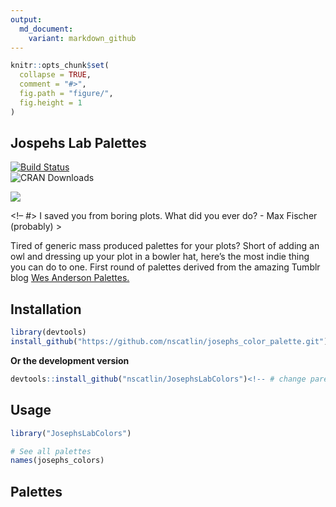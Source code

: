 ```yaml
---
output:
  md_document:
    variant: markdown_github
---
```


<!-- README.md is generated from README.Rmd. Please edit that file -->

```r
knitr::opts_chunk$set(
  collapse = TRUE,
  comment = "#>",
  fig.path = "figure/",
  fig.height = 1
)
```

## Jospehs Lab Palettes

[![Build Status](https://travis-ci.org/karthik/wesanderson.png)](https://travis-ci.org/karthik/wesanderson)  
![CRAN Downloads](http://cranlogs.r-pkg.org/badges/wesanderson)

![](rushmore.jpg)

<!-- #> I saved you from boring plots. What did you ever do? - Max Fischer (probably) >

Tired of generic mass produced palettes for your plots? Short of adding an owl and dressing up your plot in a bowler hat, here's the most indie thing you can do to one. First round of palettes derived from the amazing Tumblr blog [Wes Anderson Palettes.](http://wesandersonpalettes.tumblr.com/)


## Installation

```r
library(devtools)
install_github("https://github.com/nscatlin/josephs_color_palette.git")
```

__Or the development version__

```r
devtools::install_github("nscatlin/JosephsLabColors")<!-- # change parent dir to josephs once transferred >
```

## Usage

```r
library("JosephsLabColors")

# See all palettes
names(josephs_colors)
```

## Palettes
